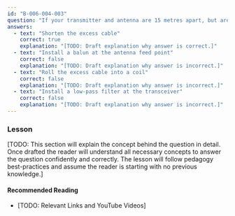 ```yaml
---
id: "B-006-004-003"
question: "If your transmitter and antenna are 15 metres apart, but are connected by 60 metres of RG-58 coaxial cable, what should be done to reduce transmission line loss?"
answers:
  - text: "Shorten the excess cable"
    correct: true
    explanation: "[TODO: Draft explanation why answer is correct.]"
  - text: "Install a balun at the antenna feed point"
    correct: false
    explanation: "[TODO: Draft explanation why answer is incorrect.]"
  - text: "Roll the excess cable into a coil"
    correct: false
    explanation: "[TODO: Draft explanation why answer is incorrect.]"
  - text: "Install a low-pass filter at the transceiver"
    correct: false
    explanation: "[TODO: Draft explanation why answer is incorrect.]"
---
```


### Lesson

[TODO: This section will explain the concept behind the question in detail. Once drafted the reader will understand all necessary concepts to answer the question confidently and correctly. The lesson will follow pedagogy best-practices and assume the reader is starting with no previous knowledge.]

#### Recommended Reading

- [TODO: Relevant Links and YouTube Videos]
